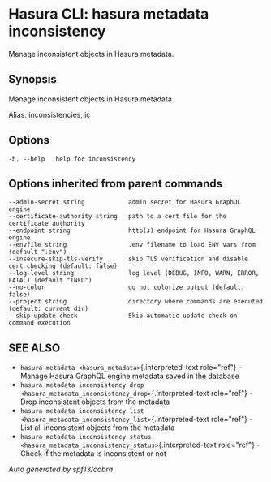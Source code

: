 
Hasura CLI: hasura metadata inconsistency
=========================================

Manage inconsistent objects in Hasura metadata.

Synopsis
--------

Manage inconsistent objects in Hasura metadata.

Alias: inconsistencies, ic

Options
-------

    -h, --help   help for inconsistency

Options inherited from parent commands
--------------------------------------

    --admin-secret string            admin secret for Hasura GraphQL engine
    --certificate-authority string   path to a cert file for the certificate authority
    --endpoint string                http(s) endpoint for Hasura GraphQL engine
    --envfile string                 .env filename to load ENV vars from (default ".env")
    --insecure-skip-tls-verify       skip TLS verification and disable cert checking (default: false)
    --log-level string               log level (DEBUG, INFO, WARN, ERROR, FATAL) (default "INFO")
    --no-color                       do not colorize output (default: false)
    --project string                 directory where commands are executed (default: current dir)
    --skip-update-check              Skip automatic update check on command execution

SEE ALSO
--------

-   `hasura metadata <hasura_metadata>`{.interpreted-text role="ref"} -
    Manage Hasura GraphQL engine metadata saved in the database
-   `hasura metadata inconsistency drop <hasura_metadata_inconsistency_drop>`{.interpreted-text
    role="ref"} - Drop inconsistent objects from the metadata
-   `hasura metadata inconsistency list <hasura_metadata_inconsistency_list>`{.interpreted-text
    role="ref"} - List all inconsistent objects from the metadata
-   `hasura metadata inconsistency status <hasura_metadata_inconsistency_status>`{.interpreted-text
    role="ref"} - Check if the metadata is inconsistent or not

*Auto generated by spf13/cobra*
